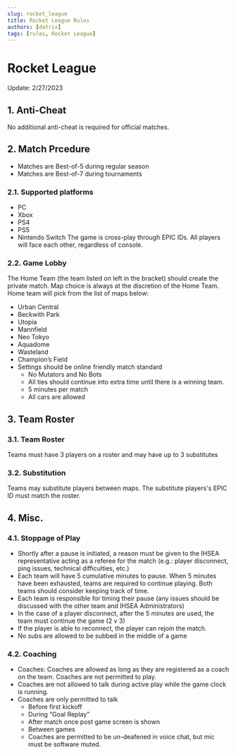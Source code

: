 ```yaml
---
slug: rocket_league
title: Rocket League Rules
authors: [datrix]
tags: [rules, Rocket League]
---
```


# Rocket League
Update: 2/27/2023
## 1. Anti-Cheat
No additional anti-cheat is required for official matches.
## 2. Match Prcedure
- Matches are Best-of-5 during regular season
- Matches are Best-of-7 during tournaments
### 2.1. Supported platforms
- PC
- Xbox
- PS4
- PS5
- Nintendo Switch
The game is cross-play through EPIC IDs. All players will face each other, regardless of console.
### 2.2. Game Lobby
The Home Team (the team listed on left in the bracket) should create the private match.
Map choice is always at the discretion of the Home Team. Home team will pick from the list of maps below:
- Urban Central
- Beckwith Park
- Utopia
- Mannfield
- Neo Tokyo
- Aquadome
- Wasteland
- Champion’s Field
- Settings should be online friendly match standard
    - No Mutators and No Bots
    - All ties should continue into extra time until there is a winning team.
    - 5 minutes per match
    - All cars are allowed
## 3. Team Roster
### 3.1. Team Roster
Teams must have 3 players on a roster and may have up to 3 substitutes
### 3.2. Substitution
Teams may substitute players between maps. The substitute players's EPIC ID must match the roster.
## 4. Misc.
### 4.1. Stoppage of Play
- Shortly after a pause is initiated, a reason must be given to the IHSEA representative acting as a referee for the match (e.g.: player disconnect, ping issues, technical difficulties, etc.)
- Each team will have 5 cumulative minutes to pause. When 5 minutes have been exhausted, teams are required to continue playing. Both teams should consider keeping track of time.
- Each team is responsible for timing their pause (any issues should be discussed with  the other team and IHSEA Administrators) 
- In the case of a player disconnect, after the 5 minutes are used, the team must continue the game (2 v 3)
- If the player is able to reconnect, the player can rejoin the match.
- No subs are allowed to be subbed in the middle of a game
### 4.2. Coaching
- Coaches: Coaches are allowed as long as they are registered as a coach on the team. Coaches are not permitted to play.
- Coaches are not allowed to talk during active play while the game clock is running.
- Coaches are only permitted to talk
    - Before first kickoff
    - During “Goal Replay”
    - After match once post game screen is shown
    - Between games
    - Coaches are permitted to be un-deafened in voice chat, but mic must be software muted.
